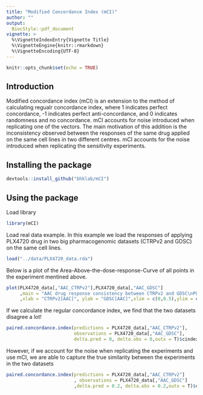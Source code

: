 ```yaml
---
title: "Modified Concordance Index (mCI)"
author: ""
output:
  BiocStyle::pdf_document
vignette: >
  %\VignetteIndexEntry{Vignette Title}
  %\VignetteEngine{knitr::rmarkdown}
  %\VignetteEncoding{UTF-8}
---
```


```r
knitr::opts_chunk$set(echo = TRUE)
```

## Introduction
Modified concordance index (mCI) is an extension to the method of calculating regualr concordance index, where 1 indicates perfect concordance, -1 indicates perfect anti-concordance, and 0 indicates randomness and no concordance. mCI accounts for noise introduced when replicating one of the vectors. The main motivation of this addition is the inconsistency observed between the responses of the same drug applied on the same cell lines in two different centres. mCI accounts for the noise introduced when replicating the sensitivity experiments. 


## Installing the package
```r
devtools::install_github("bhklab/mCI")
```

## Using the package

Load library
```r
library(mCI)
```


Load real data example. In this example we load the responses of applying PLX4720 drug in two big pharmacogenomic datasets (CTRPv2 and GDSC) on the same cell lines.
```r
load("../data/PLX4720_data.rda")
```

Below is a plot of the Area-Above-the-dose-response-Curve of all points in the experiment mentined above.
```r
plot(PLX4720_data[,"AAC_CTRPv2"],PLX4720_data[,"AAC_GDSC"]
     ,main = "AAC drug response consistency between CTRPv2 and GDSC\nPLX4720 drug as an example"
     ,xlab = "CTRPv2[AAC]", ylab = "GDSC[AAC]",xlim = c(0,0.5),ylim = c(0,0.5))
```




If we calculate the regular concordance index, we find that the two datasets disagree a lot!
```r
paired.concordance.index(predictions = PLX4720_data[,"AAC_CTRPv2"],
                         observations = PLX4720_data[,"AAC_GDSC"],
                         delta.pred = 0, delta.obs = 0,outx = T)$cindex
```




However, if we account for the noise when replicating the experiments and use mCI, we are able to capture the true similarity between the experiments in the two datasets
```r
paired.concordance.index(predictions = PLX4720_data[,"AAC_CTRPv2"]
                         , observations = PLX4720_data[,"AAC_GDSC"]
                         ,delta.pred = 0.2, delta.obs = 0.2,outx = T)$cindex
```

